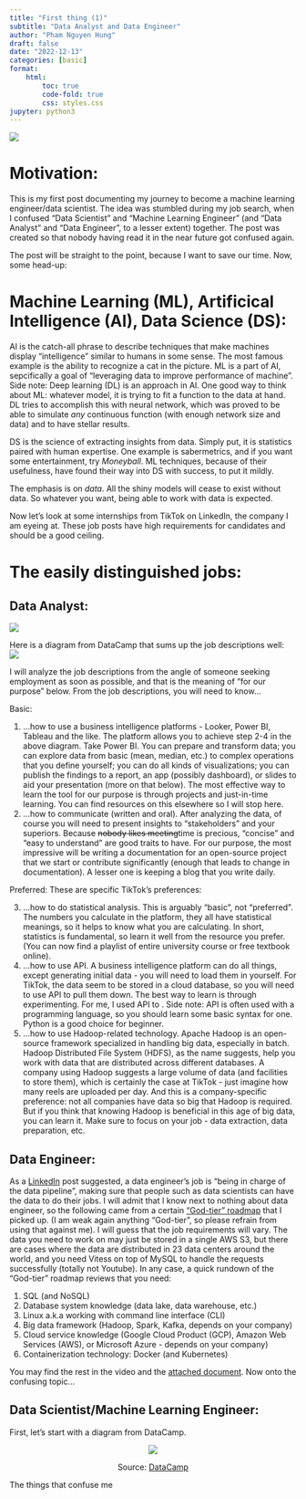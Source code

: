 ```yaml
---
title: "First thing (1)"
subtitle: "Data Analyst and Data Engineer"
author: "Pham Nguyen Hung"
draft: false
date: "2022-12-13"
categories: [basic]
format:
    html:
        toc: true
        code-fold: true
        css: styles.css
jupyter: python3 
---
```

![](72vazj.jpg)

# Motivation:

This is my first post  documenting my journey to become a machine learning engineer/data scientist. The idea was stumbled during my job search, when I confused "Data Scientist" and "Machine Learning Engineer" (and "Data Analyst" and "Data Engineer", to a lesser extent) together. The post was created so that nobody having read it in the near future got confused again.

The post will be straight to the point, because I want to save our time. Now, some head-up:

# Machine Learning (ML), Artificical Intelligence (AI), Data Science (DS):
AI is the catch-all phrase to describe techniques that make machines display "intelligence" similar to humans in some sense. The most famous example is the ability to recognize a cat in the picture. ML is a part of AI, sepcifically a goal of "leveraging data to improve performance of machine". Side note: Deep learning (DL) is an approach in AI. One good way to think about ML: whatever model, it is trying to fit a function to the data at hand. DL tries to accomplish this with neural network, which was proved to be able to simulate *any* continuous function (with enough network size and data) and to have stellar results.

DS is the science of extracting insights from data. Simply put, it is statistics paired with human expertise. One example is sabermetrics, and if you want some entertainment, try *Moneyball*. ML techniques, because of their usefulness, have found their way into DS with success, to put it mildly.

The emphasis is on *data*. All the shiny models will cease to exist without data. So whatever you want, being able to work with data is expected.

Now let's look at some internships from TikTok on LinkedIn, the company I am eyeing at. These job posts have high requirements for candidates and should be a good ceiling.

# The easily distinguished jobs:

## Data Analyst:
![](Screenshot 2022-12-13 at 13-40-55 (18) data analyst intern Jobs LinkedIn.png)

Here is a diagram from DataCamp that sums up the job descriptions well:             
![](image1_7987ef4fa0.png)

I will analyze the job descriptions from the angle of someone seeking employment as soon as possible, and that is the meaning of "for our purpose" below.
From the job descriptions, you will need to know...

Basic:

1. ...how to use a business intelligence platforms - Looker, Power BI, Tableau and the like. The platform allows you to achieve step 2-4 in the above diagram. Take Power BI. You can prepare and transform data; you can explore data from basic (mean, median, etc.) to complex operations that you define yourself; you can do all kinds of visualizations; you can publish the findings to a report, an app (possibly dashboard), or slides to aid your presentation (more on that below). The most effective way to learn the tool for our purpose is through projects and just-in-time learning. You can find resources on this elsewhere so I will stop here.
2. ...how to communicate (written and oral). After analyzing the data, of course you will need to present insights to "stakeholders" and your superiors. Because ~~nobody likes meeting~~time is precious, "concise" and "easy to understand" are good traits to have. For our purpose, the most impressive will be writing a documentation for an open-source project that we start or contribute significantly (enough that leads to change in documentation). A lesser one is keeping a blog that you write daily.

Preferred:
These are specific TikTok's preferences:

3. ...how to do statistical analysis. This is arguably "basic", not "preferred". The numbers you calculate in the platform, they all have statistical meanings, so it helps to know what you are calculating. In short, statistics is fundamental, so learn it well from the resource you prefer. (You can now find a playlist of entire university course or free textbook online).
4. ...how to use API. A business intelligence platform can do all things, except generating initial data - you will need to load them in yourself. For TikTok, the data seem to be stored in a cloud database, so you will need to use API to pull them down. The best way to learn is through experimenting. For me, I used API to . Side note: API is often used with a programming language, so you should learn some basic syntax for one. Python is a good choice for beginner.
5. ...how to use Hadoop-related technology. Apache Hadoop is an open-source framework specialized in handling big data, especially in batch. Hadoop Distributed File System (HDFS), as the name suggests, help you work with data that are distributed across different databases. A company using Hadoop suggests a large volume of data (and facilities to store them), which is certainly the case at TikTok - just imagine how many reels are uploaded per day. And this is a company-specific preference: not all companies have data so big that Hadoop is required. But if you think that knowing Hadoop is beneficial in this age of big data, you can learn it. Make sure to focus on your job - data extraction, data preparation, etc.

## Data Engineer:
As a [LinkedIn](https://www.linkedin.com/feed/update/urn:li:activity:6991442210093219840/) post suggested, a data engineer's job is "being in charge of the data pipeline", making sure that people such as data scientists can have the data to do their jobs. I will admit that I know next to nothing about data engineer, so the following came from a certain ["God-tier" roadmap](https://www.youtube.com/watch?v=WgCavqDntlQ) that I picked up. (I am weak again anything "God-tier", so please refrain from using that against me). I will guess that the job requirements will vary. The data you need to work on may just be stored in a single AWS S3, but there are cases where the data are distributed in 23 data centers around the world, and you need Vitess on top of MySQL to handle the requests successfully (totally not Youtube). In any case, a quick rundown of the "God-tier" roadmap reviews that you need:

1. SQL (and NoSQL)
2. Database system knowledge (data lake, data warehouse, etc.)
3. Linux a.k.a working with command line interface (CLI)
4. Big data framework (Hadoop, Spark, Kafka, depends on your company)
5. Cloud service knowledge (Google Cloud Product (GCP), Amazon Web Services (AWS), or Microsoft Azure - depends on your company)
6. Containerization technology: Docker (and Kubernetes)

You may find the rest in the video and the [attached document](https://ufile.io/ttjqxmr8).
Now onto the confusing topic...

## Data Scientist/Machine Learning Engineer:
First, let's start with a diagram from DataCamp.
<p align=center>
<img src="image2_dad0dc931d.png">
<figcaption align=center>Source: <a href="https://www.datacamp.com/blog/data-analyst-vs-data-scientist-a-comparative-guide">DataCamp</a> </figcaption>
</p>
The things that confuse me